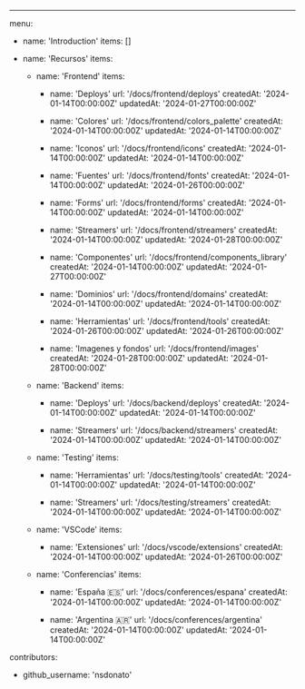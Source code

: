 ---
menu:

- name: 'Introduction'
  items: []

- name: 'Recursos'
  items:

  - name: 'Frontend'
    items:

    - name: 'Deploys'
      url: '/docs/frontend/deploys'
      createdAt: '2024-01-14T00:00:00Z'
      updatedAt: '2024-01-27T00:00:00Z'

    - name: 'Colores'
      url: '/docs/frontend/colors_palette'
      createdAt: '2024-01-14T00:00:00Z'
      updatedAt: '2024-01-14T00:00:00Z'

    - name: 'Iconos'
      url: '/docs/frontend/icons'
      createdAt: '2024-01-14T00:00:00Z'
      updatedAt: '2024-01-14T00:00:00Z'

    - name: 'Fuentes'
      url: '/docs/frontend/fonts'
      createdAt: '2024-01-14T00:00:00Z'
      updatedAt: '2024-01-26T00:00:00Z'

    - name: 'Forms'
      url: '/docs/frontend/forms'
      createdAt: '2024-01-14T00:00:00Z'
      updatedAt: '2024-01-14T00:00:00Z'

    - name: 'Streamers'
      url: '/docs/frontend/streamers'
      createdAt: '2024-01-14T00:00:00Z'
      updatedAt: '2024-01-28T00:00:00Z'

    - name: 'Componentes'
      url: '/docs/frontend/components_library'
      createdAt: '2024-01-14T00:00:00Z'
      updatedAt: '2024-01-27T00:00:00Z'

    - name: 'Dominios'
      url: '/docs/frontend/domains'
      createdAt: '2024-01-14T00:00:00Z'
      updatedAt: '2024-01-14T00:00:00Z'

    - name: 'Herramientas'
      url: '/docs/frontend/tools'
      createdAt: '2024-01-26T00:00:00Z'
      updatedAt: '2024-01-26T00:00:00Z'
      
    - name: 'Imagenes y fondos'
      url: '/docs/frontend/images'
      createdAt: '2024-01-28T00:00:00Z'
      updatedAt: '2024-01-28T00:00:00Z'

  - name: 'Backend'
    items:

    - name: 'Deploys'
      url: '/docs/backend/deploys'
      createdAt: '2024-01-14T00:00:00Z'
      updatedAt: '2024-01-14T00:00:00Z'

    - name: 'Streamers'
      url: '/docs/backend/streamers'
      createdAt: '2024-01-14T00:00:00Z'
      updatedAt: '2024-01-14T00:00:00Z'

  - name: 'Testing'
    items:

    - name: 'Herramientas'
      url: '/docs/testing/tools'
      createdAt: '2024-01-14T00:00:00Z'
      updatedAt: '2024-01-14T00:00:00Z'

    - name: 'Streamers'
      url: '/docs/testing/streamers'
      createdAt: '2024-01-14T00:00:00Z'
      updatedAt: '2024-01-14T00:00:00Z'

  - name: 'VSCode'
    items:

    - name: 'Extensiones'
      url: '/docs/vscode/extensions'
      createdAt: '2024-01-14T00:00:00Z'
      updatedAt: '2024-01-26T00:00:00Z'

  - name: 'Conferencias'
    items:

    - name: 'España 🇪🇸'
      url: '/docs/conferences/espana'
      createdAt: '2024-01-14T00:00:00Z'
      updatedAt: '2024-01-14T00:00:00Z'

    - name: 'Argentina 🇦🇷'
      url: '/docs/conferences/argentina'
      createdAt: '2024-01-14T00:00:00Z'
      updatedAt: '2024-01-14T00:00:00Z'

contributors:
  - github_username: 'nsdonato'
